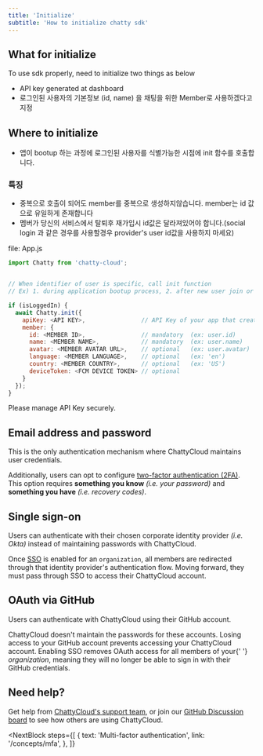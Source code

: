 ```yaml
---
title: 'Initialize'
subtitle: 'How to initialize chatty sdk'
---
```


## What for initialize

To use sdk properly, need to initialize two things as below

- API key generated at dashboard
- 로그인된 사용자의 기본정보 (id, name) 을 채팅을 위한 Member로 사용하겠다고 지정

## Where to initialize
- 앱이 bootup 하는 과정에 로그인된 사용자를 식별가능한 시점에 init 함수를 호출합니다.

### 특징
- 중복으로 호출이 되어도 member를 중복으로 생성하지않습니다. member는 id 값으로 유일하게 존재합니다
- 멤버가 당신의 서비스에서 탈퇴후 재가입시 id값은 달라져있어야 합니다.(social login 과 같은 경우를 사용할경우 provider's user id값을 사용하지 마세요)


file: App.js
```javascript
import Chatty from 'chatty-cloud';


// When identifier of user is specific, call init function
// Ex) 1. during application bootup process, 2. after new user join or login

if (isLoggedIn) {
  await Chatty.init({
    apiKey: <API KEY>,                // API Key of your app that created in dashboard 
    member: {
      id: <MEMBER ID>,                // mandatory  (ex: user.id)
      name: <MEMBER NAME>,            // mandatory  (ex: user.name)
      avatar: <MEMBER AVATAR URL>,    // optional   (ex: user.avatar)
      language: <MEMBER LANGUAGE>,    // optional   (ex: 'en')
      country: <MEMBER COUNTRY>,      // optional   (ex: 'US')
      deviceToken: <FCM DEVICE TOKEN> // optional   
    }
  });
}
```

<InfoBlock type="warning">
  Please manage API Key securely.
</InfoBlock>




## Email address and password

This is the only authentication mechanism where ChattyCloud maintains user credentials.

Additionally, users can opt to configure [two-factor authentication (2FA)](/concepts/mfa). This option requires **something you know** _(i.e. your password)_ and **something you have** _(i.e. recovery codes)_.

## Single sign-on

Users can authenticate with their chosen corporate identity provider _(i.e. Okta)_ instead of maintaining passwords with ChattyCloud.

Once [SSO](/concepts/sso) is enabled for an `organization`, all members are redirected through that identity provider's authentication flow. Moving forward, they must pass through SSO to access their ChattyCloud account.

## OAuth via GitHub

Users can authenticate with ChattyCloud using their GitHub account.

<InfoBlock type="warning">
  ChattyCloud doesn't maintain the passwords for these accounts. Losing access
  to your GitHub account prevents accessing your ChattyCloud account.
</InfoBlock>


<InfoBlock type="note">
  Enabling SSO removes OAuth access for all members of your{' '}
  <em>organization</em>, meaning they will no longer be able to sign in with
  their GitHub credentials.
</InfoBlock>

## Need help?

Get help from [ChattyCloud's support team](https://www.chatty-cloud.com/support), or join our [GitHub Discussion board](https://github.com/chatty-cloud/beta/discussions) to see how others are using ChattyCloud.

<NextBlock
  steps={[
    {
      text: 'Multi-factor authentication',
      link: '/concepts/mfa',
    },
  ]}
></NextBlock>
